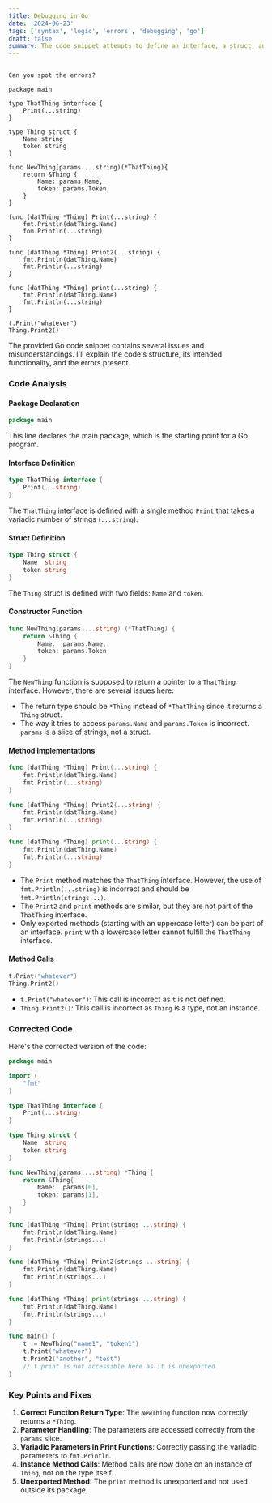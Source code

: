 ```yaml
---
title: Debugging in Go
date: '2024-06-23'
tags: ['syntax', 'logic', 'errors', 'debugging', 'go']
draft: false
summary: The code snippet attempts to define an interface, a struct, and some methods. However, due to several syntactical and logical errors, it doesn't compile or run correctly. The corrected version fixes these issues and demonstrates how to properly define and use interfaces and methods in Go.
---
```


```

Can you spot the errors?

package main

type ThatThing interface {
    Print(...string)
}

type Thing struct {
    Name string
    token string
}

func NewThing(params ...string)(*ThatThing){
    return &Thing {
        Name: params.Name,
        token: params.Token,
    }
}

func (datThing *Thing) Print(...string) {
    fmt.Println(datThing.Name)
    fom.Println(...string)
}

func (datThing *Thing) Print2(...string) {
    fmt.Println(datThing.Name)
    fmt.Println(...string)
}

func (datThing *Thing) print(...string) {
    fmt.Println(datThing.Name)
    fmt.Println(...string)
}

t.Print("whatever")
Thing.Print2()

```

The provided Go code snippet contains several issues and misunderstandings. I'll explain the code's structure, its intended functionality, and the errors present.

### Code Analysis

#### Package Declaration

```go
package main
```

This line declares the main package, which is the starting point for a Go program.

#### Interface Definition

```go
type ThatThing interface {
    Print(...string)
}
```

The `ThatThing` interface is defined with a single method `Print` that takes a variadic number of strings (`...string`).

#### Struct Definition

```go
type Thing struct {
    Name  string
    token string
}
```

The `Thing` struct is defined with two fields: `Name` and `token`.

#### Constructor Function

```go
func NewThing(params ...string) (*ThatThing) {
    return &Thing {
        Name:  params.Name,
        token: params.Token,
    }
}
```

The `NewThing` function is supposed to return a pointer to a `ThatThing` interface. However, there are several issues here:

- The return type should be `*Thing` instead of `*ThatThing` since it returns a `Thing` struct.
- The way it tries to access `params.Name` and `params.Token` is incorrect. `params` is a slice of strings, not a struct.

#### Method Implementations

```go
func (datThing *Thing) Print(...string) {
    fmt.Println(datThing.Name)
    fmt.Println(...string)
}

func (datThing *Thing) Print2(...string) {
    fmt.Println(datThing.Name)
    fmt.Println(...string)
}

func (datThing *Thing) print(...string) {
    fmt.Println(datThing.Name)
    fmt.Println(...string)
}
```

- The `Print` method matches the `ThatThing` interface. However, the use of `fmt.Println(...string)` is incorrect and should be `fmt.Println(strings...)`.
- The `Print2` and `print` methods are similar, but they are not part of the `ThatThing` interface.
- Only exported methods (starting with an uppercase letter) can be part of an interface. `print` with a lowercase letter cannot fulfill the `ThatThing` interface.

#### Method Calls

```go
t.Print("whatever")
Thing.Print2()
```

- `t.Print("whatever")`: This call is incorrect as `t` is not defined.
- `Thing.Print2()`: This call is incorrect as `Thing` is a type, not an instance.

### Corrected Code

Here's the corrected version of the code:

```go
package main

import (
    "fmt"
)

type ThatThing interface {
    Print(...string)
}

type Thing struct {
    Name  string
    token string
}

func NewThing(params ...string) *Thing {
    return &Thing{
        Name:  params[0],
        token: params[1],
    }
}

func (datThing *Thing) Print(strings ...string) {
    fmt.Println(datThing.Name)
    fmt.Println(strings...)
}

func (datThing *Thing) Print2(strings ...string) {
    fmt.Println(datThing.Name)
    fmt.Println(strings...)
}

func (datThing *Thing) print(strings ...string) {
    fmt.Println(datThing.Name)
    fmt.Println(strings...)
}

func main() {
    t := NewThing("name1", "token1")
    t.Print("whatever")
    t.Print2("another", "test")
    // t.print is not accessible here as it is unexported
}
```

### Key Points and Fixes

1. **Correct Function Return Type**: The `NewThing` function now correctly returns a `*Thing`.
2. **Parameter Handling**: The parameters are accessed correctly from the `params` slice.
3. **Variadic Parameters in Print Functions**: Correctly passing the variadic parameters to `fmt.Println`.
4. **Instance Method Calls**: Method calls are now done on an instance of `Thing`, not on the type itself.
5. **Unexported Method**: The `print` method is unexported and not used outside its package.
